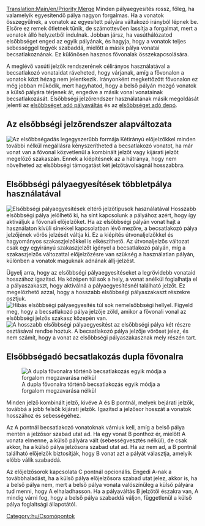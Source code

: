 [[Translation:Main/en/Priority Merge]]{{hu/Csomópontmenü}}
Minden pályaegyesítés rossz, főleg, ha valamelyik egyesítendő pálya nagyon forgalmas. Ha a vonatok összegyűlnek, a vonatok az egyesített pályára váltakozó irányból lépnek be. Elsőre ez remek ötletnek tűnik, de számottevően lassítja a forgalmat, mert a vonatok álló helyzetből indulnak. Jobban jársz, ha vasúthálózatod elsőbbséget enged az egyik pályának, és hagyja, hogy a vonatok teljes sebességgel tegyék szabaddá, mielőtt a másik pálya vonatai becsatlakoznának. Ez különösen hasznos fővonalak összekapcsolására.

A meglévő vasúti jelzők rendszerének célirányos használatával a becsatlakozó vonataidat ráveheted, hogy várjanak, amíg a fővonalon a vonatok közt hézag nem jelentkezik. Irányonként megkettőzött fővonalon ez még jobban működik, mert hagyhatod, hogy a belső pályán mozgó vonatok a külső pályára térjenek át, engedve a másik vonal vonatainak becsatlakozását. Elsőbbségi jelzőrendszer használatának másik megoldását jelenti az [[Main/hu/Csomópont/Elsőbbséget adó pályaváltás|elsőbbséget adó pályaváltás]] és az [[Main/en/Vasúti járműtelep építése/Hu#Haladó járműtelep-konfigurációk|elsőbbséget adó depó]].

==Az elsőbbségi jelzőrendszer alapváltozata==
[[File:en/Basic priority.png|none|frame|Az elsőbbségadás legegyszerűbb formája]]
Kétirányú előjelzőkkel minden további nélkül megállásra kényszerítheted a becsatlakozó vonatot, ha már vonat van a fővonal közvetlenül a kombinált jelzőt vagy kijárati jelzőt megelőző szakaszán. Ennek a kiépítésnek az a hátránya, hogy nem növelheted az elsőbbségi támogatást két jelzőtávolságnál hosszabbra.

==Elsőbbségi pályaegyesítések többletpálya használatával==
[[File:en/Priority merges.png|none|frame|Elsőbbségi pályaegyesítések eltérő jelzőtípusok használatával]]
Hosszabb elsőbbségi pálya jelölhető ki, ha sínt kapcsolunk a pályához azért, hogy így aktiváljuk a fővonali előjelzőket. Ha az elsőbbségi pályán vonat hajt a használaton kívüli sínekkel kapcsolatban lévő mezőre, a becsatlakozó pálya jelzőjének vörös jelzését váltja ki. Ez a kiépítés útvonaljelzőkkel és hagyományos szakaszjelzőkkel is elkészíthető. Az útvonaljelzős változat csak egy egyirányú szakaszjelzőt igényel a becsatlakozó pályán, míg a szakaszjelzős változattal előjelzőzésre van szükség a használatlan pályán, különben a vonatok maguknak adnának állj-jelzést.

Ügyelj arra, hogy az elsőbbségi pályaegyesítéseket a legrövidebb vonataid hosszához igazítsd. Ha középen túl sok a hely, a vonat anélkül foglalhatja el a pályaszakaszt, hogy aktiválná a pályaegyesítésnél található jelzőt. Ez megelőzhető azzal, hogy a hosszabb elsőbbségi pályaszakaszt részekre osztjuk.
[[File:en/Flawed priority.png|none|frame|Hibás elsőbbségi pályaegyesítés túl sok nemelsőbbségi hellyel. Figyeld meg, hogy a becsatlakozó pálya jelzője zöld, amikor a fővonali vonal az elsőbbségi jelzős szakasz közepén van.]]
[[File:en/Fixed priority.png|none|frame|A hosszabb elsőbbségi pályaegyesítést az elsőbbségi pálya két részre osztásával rendbe hoztuk. A becsatlakozó pálya jelzője vöröset jelez, és nem számít, hogy a vonat az elsőbbségi pályaszakasznak mely részén tart.]]

==Elsőbbségadó becsatlakozás dupla fővonalra==
[[File:en/Rightofwaymerge.png|none|frame|A dupla fővonalra történő becsatlakozás egyik módja a forgalom megzavarása nélkül]]

Minden jelző kombinált jelző, kivéve A és B pontnál, melyek bejárati jelzők, továbbá a jobb felsők kijárati jelzők. Igazítsd a jelzősor hosszát a vonatok hosszához és sebességéhez.

Az A pontnál becsatlakozó vonatoknak várniuk kell, amíg a belső pálya mentén a jelzősor szabad utat ad. Ha egy vonat B ponthoz ér, mielőtt A vonata elmenne, a külső pályára vált (sebességvesztés nélkül), de csak akkor, ha a külső pálya jelzősora szabad utat ad. Ha az nem ad, a B pontnál található előjelzők biztosítják, hogy B vonat azt a pályát választja, amelyik előbb válik szabaddá.

Az előjelzősorok kapcsolata C pontnál opcionális. Engedi A-nak a továbbhaladást, ha a külső pálya előjelzősora szabad utat jelez, akkor is, ha a belső pálya nem, mert a belső pálya vonata valószínűleg a külső pályára tud menni, hogy A elhaladhasson. Ha a pályaváltás B jelzőtől északra van, A mindig várni fog, hogy a belső pálya szabaddá váljon, függetlenül a külső pálya foglaltsági állapotától.


[[Category:hu/Csomópontok]]